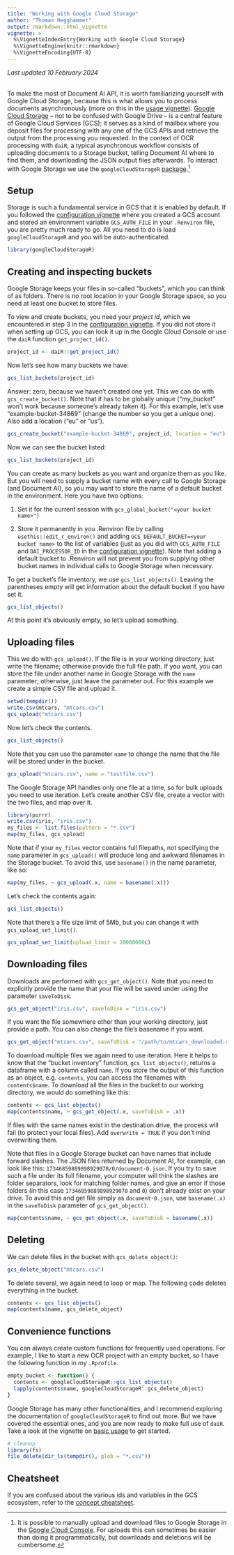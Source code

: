```yaml
---
title: "Working with Google Cloud Storage"
author: "Thomas Hegghammer"
output: rmarkdown::html_vignette
vignette: >
  %\VignetteIndexEntry{Working with Google Cloud Storage}
  %\VignetteEngine{knitr::rmarkdown}
  %\VignetteEncoding{UTF-8}
---
```


*Last updated 10 February 2024*  
\

To make the most of Document AI API, it is worth familiarizing yourself with Google Cloud Storage, because this is what allows you to process documents asynchronously (more on this in the [usage vignette](https://dair.info/articles/usage.html)). [Google Cloud Storage](https://cloud.google.com/storage) -- not to be confused with Google Drive -- is a central feature of Google Cloud Services (GCS); it serves as a kind of mailbox where you deposit files for processing with any one of the GCS APIs and retrieve the output from the processing you requested. In the context of OCR processing with `daiR`, a typical asynchronous workflow consists of uploading documents to a Storage bucket, telling Document AI where to find them, and downloading the JSON output files afterwards. To interact with Google Storage we use the `googleCloudStorageR` [package](https://code.markedmondson.me/googleCloudStorageR/).[^manually] 

[^manually]: It is possible to manually upload and download files to Google Storage in the [Google Cloud Console](https://console.cloud.google.com/storage). For uploads this can sometimes be easier than doing it programmatically, but downloads and deletions will be cumbersome.

## Setup

Storage is such a fundamental service in GCS that it is enabled by default. If you followed the [configuration vignette](https://dair.info/articles/configuration.html) where you created a GCS account and stored an environment variable `GCS_AUTH_FILE` in your `.Renviron` file, you are pretty much ready to go. All you need to do is load `googleCloudStorageR` and you will be auto-authenticated.

```r
library(googleCloudStorageR)
```

## Creating and inspecting buckets

Google Storage keeps your files in so-called "buckets", which you can think of as folders. There is no root location in your Google Storage space, so you need at least one bucket to store files. 

To view and create buckets, you need your *project id*, which we encountered in step 3 in the [configuration vignette](https://dair.info/articles/configuration.html). If you did not store it when setting up GCS, you can look it up in the Google Cloud Console or use the `daiR` function `get_project_id()`. 

```r
project_id <- daiR::get_project_id()
```

Now let's see how many buckets we have:
```r
gcs_list_buckets(project_id)
```

Answer: zero, because we haven't created one yet. This we can do with `gcs_create_bucket()`. Note that it has to be globally unique ("my_bucket" won't work because someone's already taken it). For this example, let's use "example-bucket-34869" (change the number so you get a unique one). Also add a location ("eu" or "us").

```r
gcs_create_bucket("example-bucket-34869", project_id, location = "eu")
```

Now we can see the bucket listed:

```r
gcs_list_buckets(project_id)
```

You can create as many buckets as you want and organize them as you like. But you will need to supply a bucket name with every call to Google Storage (and Document AI), so you may want to store the name of a default bucket in the environment. Here you have two options:

1) Set it for the current session with `gcs_global_bucket("<your bucket name>")`

2) Store it permanently in you .Renviron file by calling `usethis::edit_r_environ()` and adding `GCS_DEFAULT_BUCKET=<your bucket name>` to the list of variables (just as you did with `GCS_AUTH_FILE` and `DAI_PROCESSOR_ID` in the [configuration vignette](https://dair.info/articles/configuration.html)). Note that adding a default bucket to .Renviron will not prevent you from supplying other bucket names in individual calls to Google Storage when necessary. 

To get a bucket's file inventory, we use `gcs_list_objects()`. Leaving the parentheses empty will get information about the default bucket if you have set it.

```r
gcs_list_objects()
```

At this point it's obviously empty, so let's upload something. 

## Uploading files

This we do with `gcs_upload()`. If the file is in your working directory, just write the filename; otherwise provide the full file path. If you want, you can store the file under another name in Google Storage with the `name` parameter; otherwise, just leave the parameter out. For this example we create a simple CSV file and upload it.  

```r
setwd(tempdir())
write.csv(mtcars, "mtcars.csv")
gcs_upload("mtcars.csv")
```

Now let's check the contents. 

```r
gcs_list_objects()
```

Note that you can use the parameter `name` to change the name that the file will be stored under in the bucket.

```r
gcs_upload("mtcars.csv", name = "testfile.csv")
```

The Google Storage API handles only one file at a time, so for bulk uploads you need to use iteration. Let's create another CSV file, create a vector with the two files, and map over it.   

```r
library(purrr)
write.csv(iris, "iris.csv")
my_files <- list.files(pattern = "*.csv")
map(my_files, gcs_upload)
```

Note that if your `my_files` vector contains full filepaths, not specifying the `name` parameter in `gcs_upload()` will produce long and awkward filenames in the Storage bucket. To avoid this, use `basename()` in the name parameter, like so:

```r
map(my_files, ~ gcs_upload(.x, name = basename(.x)))
```

Let's check the contents again:
```r
gcs_list_objects()
```

Note that there's a file size limit of 5Mb, but you can change it with `gcs_upload_set_limit()`. 

```r
gcs_upload_set_limit(upload_limit = 20000000L)
```

## Downloading files

Downloads are performed with `gcs_get_object()`. Note that you need to explicitly provide the name that your file will be saved under using the parameter `saveToDisk`.

```r
gcs_get_object("iris.csv", saveToDisk = "iris.csv")
```

If you want the file somewhere other than your working directory, just provide a path. You can also change the file's basename if you want.

```r
gcs_get_object("mtcars.csv", saveToDisk = "/path/to/mtcars_downloaded.csv")
```

To download multiple files we again need to use iteration. Here it helps to know that the "bucket inventory" function, `gcs_list_objects()`, returns a dataframe with a column called `name`. If you store the output of this function as an object, e.g. `contents`, you can access the filenames with `contents$name`. To download all the files in the bucket to our working directory, we would do something like this:

```r
contents <- gcs_list_objects()
map(contents$name, ~ gcs_get_object(.x, saveToDisk = .x))
```

If files with the same names exist in the destination drive, the process will fail (to protect your local files). Add `overwrite = TRUE` if you don't mind overwriting them. 

Note that files in a Google Storage bucket can have names that include forward slashes. The JSON files returned by Document AI, for example, can look like this: `17346859889898929078/0/document-0.json`. If you try to save such a file under its full filename, your computer will think the slashes are folder separators, look for matching folder names, and give an error if those folders (in this case `17346859889898929078` and `0`) don't already exist on your drive. To avoid this and get file simply as `document-0.json`, use `basename(.x)` in the `saveToDisk` parameter of `gcs_get_object()`. 

```r
map(contents$name, ~ gcs_get_object(.x, saveToDisk = basename(.x))
```


## Deleting

We can delete files in the bucket with `gcs_delete_object()`: 
```r
gcs_delete_object("mtcars.csv")
```

To delete several, we again need to loop or map. The following code deletes everything in the bucket.

```r
contents <- gcs_list_objects()
map(contents$name, gcs_delete_object)
```

## Convenience functions

You can always create custom functions for frequently used operations. For example, I like to start a new OCR project with an empty bucket, so I have the following function in my `.Rprofile`.

```r
empty_bucket <- function() {
  contents <- googleCloudStorageR::gcs_list_objects()
  lapply(contents$name, googleCloudStorageR::gcs_delete_object)
}
```

Google Storage has many other functionalities, and I recommend exploring the documentation of `googleCloudStorageR` to find out more. But we have covered the essential ones, and you are now ready to make full use of `daiR`. Take a look at the vignette on [basic usage](https://dair.info/articles/usage.html) to get started.

```r
# cleanup
library(fs)
file_delete(dir_ls(tempdir(), glob = "*.csv"))
```

## Cheatsheet

If you are confused about the various ids and variables in the GCS ecosystem, refer to the [concept cheatsheet](https://dair.info/articles/cheatsheet.html).
